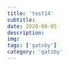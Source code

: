 ---
title: 'test14'
subtitle: 
date: 2020-08-05
description: 
img: 
tags: ['gatsby']
category: 'gatsby'
---

<lorem />